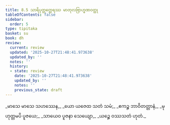 ```yaml
---
title: 8.5 သာရိပုတ္တတ္ထေရဿ မာတုလဗြာဟ္မဏဝတ္ထု
tableOfContents: false
sidebar:
  order: 5
type: tipitaka
basket: su
book: dh
review:
  current: review
  updated: '2025-10-27T21:48:41.973638'
  updated_by: ''
  notes: ''
  history:
  - state: review
    date: '2025-10-27T21:48:41.973638'
    updated_by: ''
    notes: ''
    previous_state: draft
---
```



<ReviewStatus review={frontmatter.review} showDetails={true} />

<HypothesisAnnotation frontmatter={frontmatter} />

<DynamicBreadcrumb />

<Division number="106" book="dh" e="ch" v="18" p="29">

<Paragraph number="114" type="verses" book="dh">
_မာသေ မာသေ သဟဿေန,_  
_ယော ယဇေထ သတံ သမံ;_  
_ဧကဉ္စ ဘာဝိတတ္တာနံ,_  
_မုဟုတ္တမပိ ပူဇယေ;_  
_သာယေဝ ပူဇနာ သေယျော,_  
_ယဉ္စေ ဝဿသတံ ဟုတံ._
</Paragraph>
</Division>
